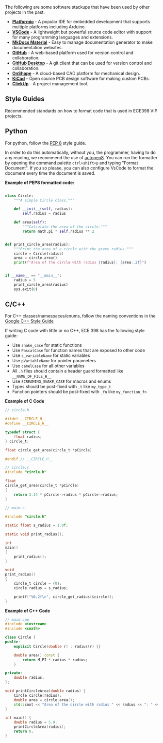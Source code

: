 The following are some software stackups that have been used by other projects in the past. 

* **[Platformio](https://platformio.org/)** - A popular IDE for embedded development that supports multiple platforms including Arduino.
* **[VSCode](https://code.visualstudio.com/)** - A lightweight but powerful source code editor with support for many programming languages and extensions.
* **[MkDocs Material](https://squidfunk.github.io/mkdocs-material/)** - Easy to manage documentation generator to make documentation websites.
* **[GitHub](https://github.com/)** - A web-based platform used for version control and collaboration.
* **[GitHub Desktop](https://desktop.github.com/download/)** - A git client that can be used for version control and collaboration.
* **[OnShape](https://www.onshape.com/)** - A cloud-based CAD platform for mechanical design.
* **[KiCad](https://www.kicad.org/)** - Open source PCB design software for making custom PCBs.
* **[ClickUp](https://clickup.com/)** - A project management tool.

## Style Guides

Recommended standards on how to format code that is used in ECE398 VIP projects.

## Python

For python, follow the [PEP 8](https://peps.python.org/pep-0008/) style guide. 

In order to do this automatically, without you, the programmer, having to do any
reading, we recommend the use of [autopep8](https://marketplace.visualstudio.com/items?itemName=ms-python.autopep8).
You can run the formatter by opening the command palette `ctrl+shift+p` and typing
"Format Document". If you so please, you can also configure VsCode to format
the document every time the document is saved.

**Example of PEP8 formatted code:**

```python

class Circle:
    """A simple Circle class."""

    def __init__(self, radius):
        self.radius = radius

    def area(self):
        """Calculate the area of the circle."""
        return math.pi * self.radius ** 2


def print_circle_area(radius):
    """Print the area of a circle with the given radius."""
    circle = Circle(radius)
    area = circle.area()
    print(f"Area of the circle with radius {radius}: {area:.2f}")


if __name__ == "__main__":
    radius = 5
    print_circle_area(radius)
    sys.exit(0)
```

## C/C++

For C++ classes/namespaces/enums, follow the naming conventions in the 
[Google C++ Style Guide](https://google.github.io/styleguide/cppguide.html#Naming)

If writing C code with little or no C++, ECE 398 has the following style guide:

* Use `snake_case` for static functions
* Use `PascalCase` for function names that are exposed to other code
* Use `s_variableName` for static variables
* Use `pVariableName` for pointer parameters
* Use `camelCase` for all other variables
* All `.h` files should contain a header guard formatted like `__NAME_OF_FILE_H__`
* Use `SCREAMING_SNAKE_CASE` for macros and enums
* Types should be post-fixed with `_t` like `my_type_t`
* Function pointers should be post-fixed with `_fn` like `my_function_fn`

**Example of C Code**
```C
// circle.h

#ifdef __CIRCLE_H__
#define __CIRCLE_H__

typedef struct {
    float radius;
} circle_t;

float circle_get_area(circle_t *pCircle)

#endif // __CIRCLE_H__
```

```C
// circle.c
#include "circle.h"

float
circle_get_area(circle_t *pCircle)
{
    return 3.14 * pCircle->radius * pCircle->radius;
}
```

```C
// main.c

#include "circle.h"

static float s_radius = 1.0f;

static void print_radius();

int
main()
{
    print_radius();
}

void
print_radius()
{
    circle_t circle = {0};
    circle.radius = s_radius;

    printf("%0.2f\n", circle_get_radius(&circle));
}
```

**Example of C++ Code**

```cpp
// main.cpp
#include <iostream>
#include <cmath>

class Circle {
public:
    explicit Circle(double r) : radius(r) {}

    double area() const {
        return M_PI * radius * radius;
    }

private:
    double radius;
};

void printCircleArea(double radius) {
    Circle circle(radius);
    double area = circle.area();
    std::cout << "Area of the circle with radius " << radius << ": " << area << std::endl;
}

int main() {
    double radius = 5.0;
    printCircleArea(radius);
    return 0;
}

```
